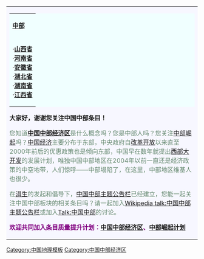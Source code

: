 <table border="0" align="center" bgcolor="#F7F7FF">
<tr><td>

<table border="0" align="right" bgcolor="#F0FFFF">
<tr>
<td>'''[[中国中部经济区|中部]]'''</td></tr>
<tr><td>·'''[[山西省]]'''<br>·'''[[河南省]]'''<br>·'''[[安徽省]]'''<br>·'''[[湖北省]]'''<br>·'''[[湖南省]]'''<br>·'''[[江西省]]'''</td></tr></table>

'''大家好，谢谢您关注中国中部条目！'''

<span style="color:#64886F;">您知道'''[[中国中部经济区]]'''是什么概念吗？您是中部人吗？您关注[[中部崛起计划|中部崛起]]吗？[[中国经济]]主要分布于东部，中央政府自[[改革开放]]以来直至2000年前后的优惠政策也是倾向东部，中国早在数年就提出[[西部大开发]]的发展计划，唯独中国中部地区在2004年以前一直还是经济政策的中空地带，人们惊呼——中部塌陷了，在这里，中部地区维基人也很少。</span>

<span style="color:#64886F;">在[[User:Juansheng|涓生]]的发起和倡导下，[[Wikipedia:中国中部主题公告栏|中国中部主题公告栏]]已经建立，您能一起关注中国中部板块的相关条目吗？请一起加入[[Wikipedia talk:中国中部主题公告栏]]或加入[[Talk:中国中部]]的讨论。</span>

<span style="color:#800080;">'''欢迎共同加入条目质量提升计划：[[中国中部经济区]]、[[中部崛起计划]]'''</span>

</tr></table>
<noinclude>[[Category:中国地理模板]][[Category:中国中部经济区]]</noinclude>